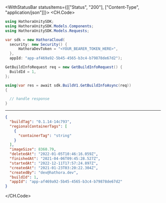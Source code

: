 

<WithStatusBar statusItems={[["Status", "200"], ["Content-Type", "application/json"]]}>
  <CH.Code>
  ```csharp GetBuildInfo.cs
  using HathoraUnitySDK;
using HathoraUnitySDK.Models.Components;
using HathoraUnitySDK.Models.Requests;

var sdk = new HathoraCloud(
    security: new Security() {
        HathoraDevToken = "<YOUR_BEARER_TOKEN_HERE>",
    },
    appId: "app-af469a92-5b45-4565-b3c4-b79878de67d2");

GetBuildInfoRequest req = new GetBuildInfoRequest() {
    BuildId = 1,
};

using(var res = await sdk.BuildV1.GetBuildInfoAsync(req))
{

    // handle response
}
  ```
  ---

  ```json Example Response
  {
    "buildTag": "0.1.14-14c793",
    "regionalContainerTags": [
      {
        "containerTag": "string"
      }
    ],
    "imageSize": 8360.79,
    "deletedAt": "2022-01-05T10:46:16.059Z",
    "finishedAt": "2021-04-06T09:45:28.527Z",
    "startedAt": "2022-12-11T17:57:24.897Z",
    "createdAt": "2021-01-23T03:20:22.304Z",
    "createdBy": "dev@hathora.dev",
    "buildId": 1,
    "appId": "app-af469a92-5b45-4565-b3c4-b79878de67d2"
  }
  ```
  </CH.Code>
</WithStatusBar>
